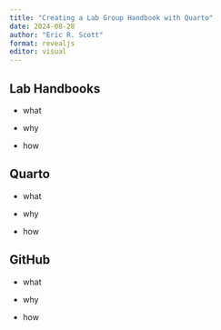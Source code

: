 ```yaml
---
title: "Creating a Lab Group Handbook with Quarto"
date: 2024-08-28
author: "Eric R. Scott"
format: revealjs
editor: visual
---
```


## Lab Handbooks

-   what

-   why

-   how

## Quarto

-   what

-   why

-   how

## GitHub

-   what

-   why

-   how
